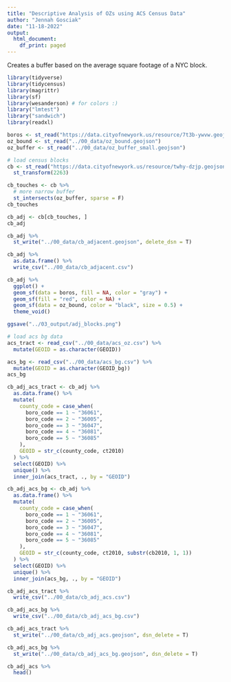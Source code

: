 ```yaml
---
title: "Descriptive Analysis of OZs using ACS Census Data"
author: "Jennah Gosciak"
date: "11-18-2022"
output:
  html_document:
    df_print: paged
---
```


Creates a buffer based on the average square footage of a NYC block.

```r
library(tidyverse)
library(tidycensus)
library(magrittr)
library(sf)
library(wesanderson) # for colors :)
library("lmtest")
library("sandwich")
library(readxl)
```
```r
boros <- st_read("https://data.cityofnewyork.us/resource/7t3b-ywvw.geojson")
oz_bound <- st_read("../00_data/oz_bound.geojson")
oz_buffer <- st_read("../00_data/oz_buffer_small.geojson")

# load census blocks
cb <- st_read("https://data.cityofnewyork.us/resource/twhy-dzjp.geojson?$limit=1000000") %>%
  st_transform(2263)
```
```r
cb_touches <- cb %>%
  # more narrow buffer
  st_intersects(oz_buffer, sparse = F)
cb_touches

cb_adj <- cb[cb_touches, ]
cb_adj

cb_adj %>%
  st_write("../00_data/cb_adjacent.geojson", delete_dsn = T)

cb_adj %>%
  as.data.frame() %>%
  write_csv("../00_data/cb_adjacent.csv")
```
```r
cb_adj %>%
  ggplot() +
  geom_sf(data = boros, fill = NA, color = "gray") +
  geom_sf(fill = "red", color = NA) +
  geom_sf(data = oz_bound, color = "black", size = 0.5) +
  theme_void()

ggsave("../03_output/adj_blocks.png")
```

```r
# load acs bg data
acs_tract <- read_csv("../00_data/acs_oz.csv") %>%
  mutate(GEOID = as.character(GEOID))

acs_bg <- read_csv("../00_data/acs_bg.csv") %>%
  mutate(GEOID = as.character(GEOID_bg))
acs_bg
```
```r
cb_adj_acs_tract <- cb_adj %>%
  as.data.frame() %>%
  mutate(
    county_code = case_when(
      boro_code == 1 ~ "36061",
      boro_code == 2 ~ "36005",
      boro_code == 3 ~ "36047",
      boro_code == 4 ~ "36081",
      boro_code == 5 ~ "36085"
    ),
    GEOID = str_c(county_code, ct2010)
  ) %>%
  select(GEOID) %>%
  unique() %>%
  inner_join(acs_tract, ., by = "GEOID")

cb_adj_acs_bg <- cb_adj %>%
  as.data.frame() %>%
  mutate(
    county_code = case_when(
      boro_code == 1 ~ "36061",
      boro_code == 2 ~ "36005",
      boro_code == 3 ~ "36047",
      boro_code == 4 ~ "36081",
      boro_code == 5 ~ "36085"
    ),
    GEOID = str_c(county_code, ct2010, substr(cb2010, 1, 1))
  ) %>%
  select(GEOID) %>%
  unique() %>%
  inner_join(acs_bg, ., by = "GEOID")

cb_adj_acs_tract %>%
  write_csv("../00_data/cb_adj_acs.csv")

cb_adj_acs_bg %>%
  write_csv("../00_data/cb_adj_acs_bg.csv")

cb_adj_acs_tract %>%
  st_write("../00_data/cb_adj_acs.geojson", dsn_delete = T)

cb_adj_acs_bg %>%
  st_write("../00_data/cb_adj_acs_bg.geojson", dsn_delete = T)

cb_adj_acs %>%
  head()
```






